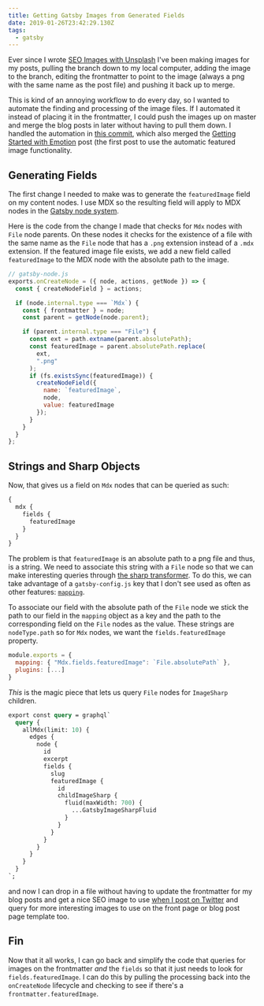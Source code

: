 ```yaml
---
title: Getting Gatsby Images from Generated Fields
date: 2019-01-26T23:42:29.130Z
tags:
  - gatsby
---
```


Ever since I wrote
[SEO Images with Unsplash](/post/seo-images-with-unsplash)
I've been making images for my posts, pulling the branch
down to my local computer, adding the image to the branch,
editing the frontmatter to point to the image (always a png
with the same name as the post file) and pushing it back up
to merge.

This is kind of an annoying workflow to do every day, so I
wanted to automate the finding and processing of the image
files. If I automated it instead of placing it in the
frontmatter, I could push the images up on master and merge
the blog posts in later without having to pull them down. I
handled the automation in
[this commit](https://github.com/ChristopherBiscardi/christopherbiscardi.github.com/pull/74/files),
which also merged the
[Getting Started with Emotion](/post/getting-started-with-emotion-and-gatsby)
post (the first post to use the automatic featured image
functionality.

## Generating Fields

The first change I needed to make was to generate the
`featuredImage` field on my content nodes. I use MDX so the
resulting field will apply to MDX nodes in the
[Gatsby node system](https://www.gatsbyjs.org/docs/node-interface/).

Here is the code from the change I made that checks for
`Mdx` nodes with `File` node parents. On these nodes it
checks for the existence of a file with the same name as the
`File` node that has a `.png` extension instead of a `.mdx`
extension. If the featured image file exists, we add a new
field called `featuredImage` to the MDX node with the
absolute path to the image.

```js
// gatsby-node.js
exports.onCreateNode = ({ node, actions, getNode }) => {
  const { createNodeField } = actions;

  if (node.internal.type === `Mdx`) {
    const { frontmatter } = node;
    const parent = getNode(node.parent);

    if (parent.internal.type === "File") {
      const ext = path.extname(parent.absolutePath);
      const featuredImage = parent.absolutePath.replace(
        ext,
        ".png"
      );
      if (fs.existsSync(featuredImage)) {
        createNodeField({
          name: `featuredImage`,
          node,
          value: featuredImage
        });
      }
    }
  }
};
```

## Strings and Sharp Objects

Now, that gives us a field on `Mdx` nodes that can be
queried as such:

```graphql
{
  mdx {
    fields {
      featuredImage
    }
  }
}
```

The problem is that `featuredImage` is an absolute path to a
png file and thus, is a string. We need to associate this
string with a `File` node so that we can make interesting
queries through
[the sharp transformer](https://www.gatsbyjs.org/packages/gatsby-transformer-sharp/).
To do this, we can take advantage of a `gatsby-config.js`
key that I don't see used as often as other features:
[`mapping`](https://www.gatsbyjs.org/docs/gatsby-config/#mapping-node-types).

To associate our field with the absolute path of the `File`
node we stick the path to our field in the `mapping` object
as a key and the path to the corresponding field on the
`File` nodes as the value. These strings are `nodeType.path`
so for `Mdx` nodes, we want the `fields.featuredImage`
property.

```js
module.exports = {
  mapping: { "Mdx.fields.featuredImage": `File.absolutePath` },
  plugins: [...]
}
```

_This_ is the magic piece that lets us query `File` nodes
for `ImageSharp` children.

```graphql
export const query = graphql`
  query {
    allMdx(limit: 10) {
      edges {
        node {
          id
          excerpt
          fields {
            slug
            featuredImage {
              id
              childImageSharp {
                fluid(maxWidth: 700) {
                  ...GatsbyImageSharpFluid
                }
              }
            }
          }
        }
      }
    }
  }
`;
```

and now I can drop in a file without having to update the
frontmatter for my blog posts and get a nice SEO image to
use
[when I post on Twitter](https://twitter.com/chrisbiscardi)
and query for more interesting images to use on the front
page or blog post page template too.

## Fin

Now that it all works, I can go back and simplify the code
that queries for images on the frontmatter _and_ the
`fields` so that it just needs to look for
`fields.featuredImage`. I can do this by pulling the
processing back into the `onCreateNode` lifecycle and
checking to see if there's a `frontmatter.featuredImage`.
